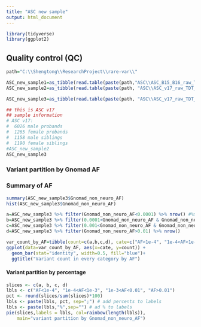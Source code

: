 ```yaml
---
title: "ASC new sample"
output: html_document
---
```


```r
library(tidyverse)
library(ggplot2)
```


## Quality control (QC)

```r
path="C:\\Shengtong\\ResearchProject\\rare-var\\"

ASC_new_sample1=as_tibble(read.table(paste(path,"ASC\\ASC_B15_B16_raw_TDT_by_parent_2021-04-19.txt", sep=""), header=T, fill=T))
ASC_new_sample2=as_tibble(read.table(paste(path, "ASC\\ASC_v17_raw_TDT_by_parent_2021-05-10.txt", sep=""), header=T, fill=T)) ##### this way of reading data is not correct

ASC_new_sample3=as_tibble(read.table(paste(path, "ASC\\ASC_v17_raw_TDT_by_parent_2021-05-10.txt", sep=""), sep='\t',  header=T, fill=T)) # this is the correct way Kyle read the data
```


```r
## this is ASC v17
## sample information 
# ASC v17:
#  6026 male probands
#  1265 female probands
#  1158 male siblings
#  1190 female siblings
#ASC_new_sample2
ASC_new_sample3
```


### Variant partition by Gnomad AF 


### Summary of AF 
```r
summary(ASC_new_sample3$Gnomad_non_neuro_AF)
hist(ASC_new_sample3$Gnomad_non_neuro_AF)
```

```r
a=ASC_new_sample3 %>% filter(Gnomad_non_neuro_AF<0.0001) %>% nrow() #%>%pull() 
b=ASC_new_sample3 %>% filter(0.0001<Gnomad_non_neuro_AF & Gnomad_non_neuro_AF<0.001) %>% nrow() 
c=ASC_new_sample3 %>% filter(0.001<Gnomad_non_neuro_AF & Gnomad_non_neuro_AF<0.01) %>% nrow() 
d=ASC_new_sample3 %>% filter(Gnomad_non_neuro_AF>0.01) %>% nrow() 

var_count_by_AF=tibble(count=c(a,b,c,d), cate=c("AF<1e-4", "1e-4<AF<1e-3", "1e-3<AF<0.01", "AF>0.01"))
ggplot(data=var_count_by_AF, aes(x=cate, y=count)) +
  geom_bar(stat="identity", width=0.5, fill="blue")+
  ggtitle("Variant count in every category by AF")

```


#### Variant partition by percentage 


```r
slices <- c(a, b, c, d) 
lbls <- c("AF<1e-4", "1e-4<AF<1e-3", "1e-3<AF<0.01", "AF>0.01")
pct <- round(slices/sum(slices)*100)
lbls <- paste(lbls, pct, sep=";") # add percents to labels 
lbls <- paste(lbls,"%",sep="") # ad % to labels 
pie(slices,labels = lbls, col=rainbow(length(lbls)),
  	main="variant partition by Gnomad_non_neuro_AF")
```

